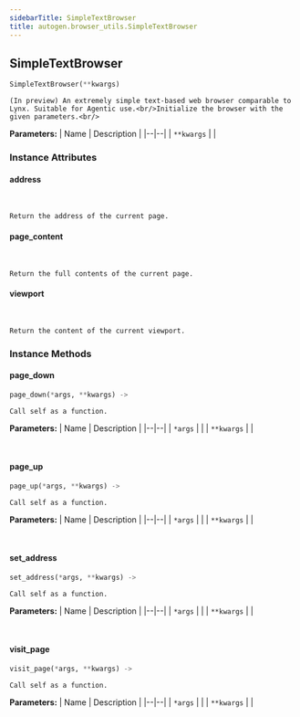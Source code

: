```yaml
---
sidebarTitle: SimpleTextBrowser
title: autogen.browser_utils.SimpleTextBrowser
---
```

<h2 id="autogen.browser_utils.SimpleTextBrowser" class="doc doc-heading">
    <code class="doc-symbol doc-symbol-heading doc-symbol-class"></code>
    <span class="doc doc-object-name doc-class-name">SimpleTextBrowser</span>
</h2>

```python
SimpleTextBrowser(**kwargs)
```

    (In preview) An extremely simple text-based web browser comparable to Lynx. Suitable for Agentic use.<br/>Initialize the browser with the given parameters.<br/>

<b>Parameters:</b>
| Name | Description |
|--|--|
| `**kwargs` |  |

### Instance Attributes

<code class="doc-symbol doc-symbol-heading doc-symbol-attribute"></code>
#### address
<br />

    Return the address of the current page.

<code class="doc-symbol doc-symbol-heading doc-symbol-attribute"></code>
#### page_content
<br />

    Return the full contents of the current page.

<code class="doc-symbol doc-symbol-heading doc-symbol-attribute"></code>
#### viewport
<br />

    Return the content of the current viewport.

### Instance Methods

<code class="doc-symbol doc-symbol-heading doc-symbol-method"></code>
#### page_down

```python
page_down(*args, **kwargs) -> 
```

    Call self as a function.

<b>Parameters:</b>
| Name | Description |
|--|--|
| `*args` |  |
| `**kwargs` |  |

<br />

<code class="doc-symbol doc-symbol-heading doc-symbol-method"></code>
#### page_up

```python
page_up(*args, **kwargs) -> 
```

    Call self as a function.

<b>Parameters:</b>
| Name | Description |
|--|--|
| `*args` |  |
| `**kwargs` |  |

<br />

<code class="doc-symbol doc-symbol-heading doc-symbol-method"></code>
#### set_address

```python
set_address(*args, **kwargs) -> 
```

    Call self as a function.

<b>Parameters:</b>
| Name | Description |
|--|--|
| `*args` |  |
| `**kwargs` |  |

<br />

<code class="doc-symbol doc-symbol-heading doc-symbol-method"></code>
#### visit_page

```python
visit_page(*args, **kwargs) -> 
```

    Call self as a function.

<b>Parameters:</b>
| Name | Description |
|--|--|
| `*args` |  |
| `**kwargs` |  |

<br />